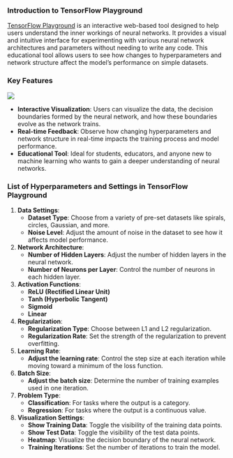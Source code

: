 ### Introduction to TensorFlow Playground

[TensorFlow Playground](https://playground.tensorflow.org/) is an interactive web-based tool designed to help users understand the inner workings of neural networks. It provides a visual and intuitive interface for experimenting with various neural network architectures and parameters without needing to write any code. This educational tool allows users to see how changes to hyperparameters and network structure affect the model's performance on simple datasets.

### Key Features

![](images/Screenshot 2024-06-07 at 00.46.48.png)

-   **Interactive Visualization**: Users can visualize the data, the decision boundaries formed by the neural network, and how these boundaries evolve as the network trains.
-   **Real-time Feedback**: Observe how changing hyperparameters and network structure in real-time impacts the training process and model performance.
-   **Educational Tool**: Ideal for students, educators, and anyone new to machine learning who wants to gain a deeper understanding of neural networks.

### List of Hyperparameters and Settings in TensorFlow Playground

1.  **Data Settings**:
    -   **Dataset Type**: Choose from a variety of pre-set datasets like spirals, circles, Gaussian, and more.
    -   **Noise Level**: Adjust the amount of noise in the dataset to see how it affects model performance.
2.  **Network Architecture**:
    -   **Number of Hidden Layers**: Adjust the number of hidden layers in the neural network.
    -   **Number of Neurons per Layer**: Control the number of neurons in each hidden layer.
3.  **Activation Functions**:
    -   **ReLU (Rectified Linear Unit)**
    -   **Tanh (Hyperbolic Tangent)**
    -   **Sigmoid**
    -   **Linear**
4.  **Regularization**:
    -   **Regularization Type**: Choose between L1 and L2 regularization.
    -   **Regularization Rate**: Set the strength of the regularization to prevent overfitting.
5.  **Learning Rate**:
    -   **Adjust the learning rate**: Control the step size at each iteration while moving toward a minimum of the loss function.
6.  **Batch Size**:
    -   **Adjust the batch size**: Determine the number of training examples used in one iteration.
7.  **Problem Type**:
    -   **Classification**: For tasks where the output is a category.
    -   **Regression**: For tasks where the output is a continuous value.
8.  **Visualization Settings**:
    -   **Show Training Data**: Toggle the visibility of the training data points.
    -   **Show Test Data**: Toggle the visibility of the test data points.
    -   **Heatmap**: Visualize the decision boundary of the neural network.
    -   **Training Iterations**: Set the number of iterations to train the model.
